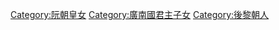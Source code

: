 [[Category:阮朝皇女|Category:阮朝皇女]]
[[Category:廣南國君主子女|Category:廣南國君主子女]]
[[Category:後黎朝人|Category:後黎朝人]]